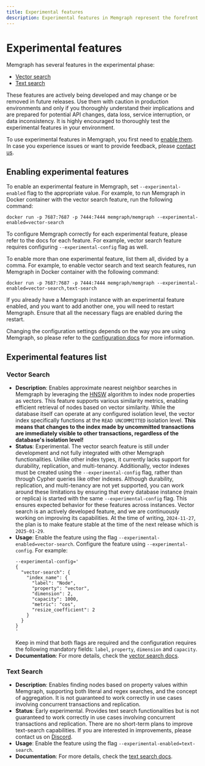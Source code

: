 ```yaml
---
title: Experimental features
description: Experimental features in Memgraph represent the forefront of our innovation, offering cutting-edge functionality as we continuously enhance our product. While these features are still evolving and may experience occasional instability, our dedicated support team is ready to assist you promptly with any challenges, ensuring a seamless experience.
---
```



# Experimental features

Memgraph has several features in the experimental phase:

- [Vector search](#vector-search)
- [Text search](#text-search)

These features are actively being developed and may change or be removed in
future releases. Use them with caution in production environments and only if
you thoroughly understand their implications and are prepared for potential API
changes, data loss, service interruption, or data inconsistency. It is highly
encouraged to thoroughly test the experimental features in your environment.

To use experimental features in Memgraph, you first need to [enable
them](#enabling-experimental-features). In case you experience issues or want to
provide feedback, please [contact us](#feedback-and-support).

## Enabling experimental features

To enable an experimental feature in Memgraph, set `--experimental-enabled` flag
to the appropriate value. For example, to run Memgraph in Docker container with the vector
search feature, run the following command:

```
docker run -p 7687:7687 -p 7444:7444 memgraph/memgraph --experimental-enabled=vector-search
```

To configure Memgraph correctly for each experimental feature, please refer to
the docs for each feature. For example, vector search feature requires
configuring `--experimental-config` flag as well.

To enable more than one experimental feature, list them all, divided by a comma.
For example, to enable vector search and text search features, run Memgraph in
Docker container with the following command:

```
docker run -p 7687:7687 -p 7444:7444 memgraph/memgraph --experimental-enabled=vector-search,text-search
```

If you already have a Memgraph instance with an experimental feature enabled,
and you want to add another one, you will need to restart Memgraph. Ensure that
all the necessary flags are enabled during the restart.

Changing the configuration settings depends on the way you are using Memgraph,
so please refer to the [configuration
docs](/database-management/configuration#changing-configuration) for more
information.

## Experimental features list

### Vector Search
- **Description**: Enables approximate nearest neighbor searches in Memgraph by
  leveraging the [HNSW](https://arxiv.org/abs/1603.09320) algorithm to index
  node properties as vectors. This feature supports various similarity metrics,
  enabling efficient retrieval of nodes based on vector similarity. While the
  database itself can operate at any configured isolation level, the vector
  index specifically functions at the `READ UNCOMMITTED` isolation level.
  **This means that changes to the index made by uncommitted transactions are
  immediately visible to other transactions, regardless of the database's
  isolation level!**
- **Status**: Experimental. The vector search feature is still under
  development and not fully integrated with other Memgraph functionalities.
  Unlike other index types, it currently lacks support for durability,
  replication, and multi-tenancy. Additionally, vector indexes must be created
  using the `--experimental-config` flag, rather than through Cypher queries
  like other indexes. Although durability, replication, and multi-tenancy are
  not yet supported, you can work around these limitations by ensuring that
  every database instance (main or replica) is started with the same
  `--experimental-config` flag. This ensures expected behavior for these
  features across instances. Vector search is an actively developed feature,
  and we are continuously working on improving its capabilities. At the time of
  writing, `2024-11-27`, the plan is to make feature stable at the time of the
  next release which is `2025-01-29`.
- **Usage**: Enable the feature using the flag
  `--experimental-enabled=vector-search`. Configure the feature using
  `--experimental-config`. For example:
  ```shell
  --experimental-config='
  {
    "vector-search": {
      "index_name": {
        "label": "Node",
        "property": "vector",
        "dimension": 2,
        "capacity": 1000,
        "metric": "cos",
        "resize_coefficient": 2
      }
    }
  }
  '
  ```
  Keep in mind that both flags are required and the configuration requires the
  following mandatory fields: `label`, `property`, `dimension` and `capacity`.
- **Documentation**: For more details, check the [vector search
  docs](/querying/vector-search).

### Text Search
- **Description**: Enables finding nodes based on property values within
  Memgraph, supporting both literal and regex searches, and the concept of
  aggregation. It is not guaranteed to work correctly in use cases involving
  concurrent transactions and replication.
- **Status**: Early experimental. Provides text search functionalities but is not
  guaranteed to work correctly in use cases involving concurrent transactions
  and replication. There are no short-term plans to improve text-search
  capabilities. If you are interested in improvements, please contact us on
  [Discord](https://discord.gg/memgraph).
- **Usage**: Enable the feature using the flag
  `--experimental-enabled=text-search`.
- **Documentation**: For more details, check the [text search
  docs](/querying/text-search).


<CommunityLinks/>